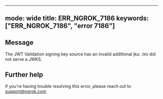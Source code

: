 
---
mode: wide
title: ERR_NGROK_7186
keywords: ["ERR_NGROK_7186", "error 7186"]
---

## Message
The JWT Validation signing key source has an invalid additional jku: `JKU` did not serve a JWKS.




## Further help
If you're having trouble resolving this error, please reach out to [support@ngrok.com](mailto:support@ngrok.com?subject=Help%20with%20ERR_NGROK_7186)

